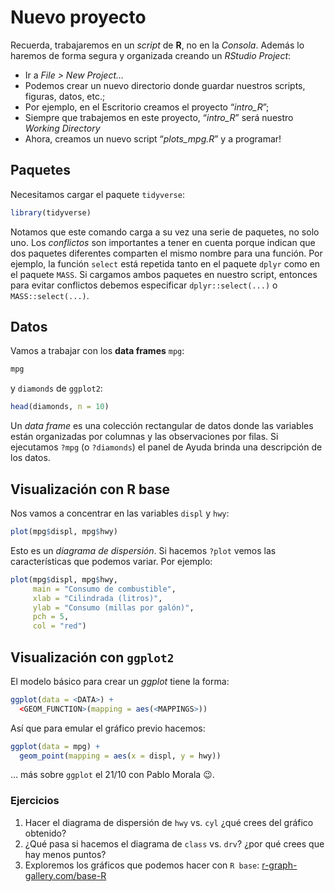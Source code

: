 # Nuevo proyecto {#visualiza}

Recuerda, trabajaremos en un *script* de **R**, no en la *Consola*. Además lo haremos de forma segura y organizada creando un *RStudio Project*:

* Ir a *File > New Project...*
* Podemos crear un nuevo directorio donde guardar nuestros scripts, figuras, datos, etc.;
* Por ejemplo, en el Escritorio creamos el proyecto "*intro_R*";
* Siempre que trabajemos en este proyecto, "*intro_R*" será nuestro *Working Directory*
* Ahora, creamos un nuevo script "*plots_mpg.R*" y a programar!

## Paquetes

Necesitamos cargar el paquete `tidyverse`:

```r
library(tidyverse)
```

Notamos que este comando carga a su vez una serie de paquetes, no solo uno. Los *conflictos* son importantes a tener en cuenta porque indican que dos paquetes diferentes comparten el mismo nombre para una función. Por ejemplo, la función `select` está repetida tanto en el paquete `dplyr` como en el paquete `MASS`. Si cargamos ambos paquetes en nuestro script, entonces para evitar conflictos debemos especificar `dplyr::select(...)` o `MASS::select(...)`.

## Datos

Vamos a trabajar con los **data frames** `mpg`:

```r
mpg
```

y `diamonds` de `ggplot2`:

```r
head(diamonds, n = 10)
```

Un *data frame* es una colección rectangular de datos donde las variables están organizadas por columnas y las observaciones por filas. Si ejecutamos `?mpg` (o `?diamonds`) el panel de Ayuda brinda una descripción de los datos.

## Visualización con R base

Nos vamos a concentrar en las variables `displ` y `hwy`:

```r
plot(mpg$displ, mpg$hwy)
```

Esto es un *diagrama de dispersión*. Si hacemos `?plot` vemos las características que podemos variar. Por ejemplo:

```r
plot(mpg$displ, mpg$hwy,
     main = "Consumo de combustible",
     xlab = "Cilindrada (litros)",
     ylab = "Consumo (millas por galón)", 
     pch = 5,
     col = "red")
```

## Visualización con `ggplot2`

El modelo básico para crear un *ggplot* tiene la forma:

```r
ggplot(data = <DATA>) + 
  <GEOM_FUNCTION>(mapping = aes(<MAPPINGS>))
```

Así que para emular el gráfico previo hacemos:

```r
ggplot(data = mpg) + 
  geom_point(mapping = aes(x = displ, y = hwy))
```

... más sobre `ggplot` el 21/10 con Pablo Morala 😉.

### Ejercicios

1. Hacer el diagrama de dispersión de `hwy` vs. `cyl` ¿qué crees del gráfico obtenido?
2. ¿Qué pasa si hacemos el diagrama de `class` vs. `drv`? ¿por qué crees que hay menos puntos?
3. Exploremos los gráficos que podemos hacer con `R base`: [r-graph-gallery.com/base-R](https://r-graph-gallery.com/base-R.html)  

